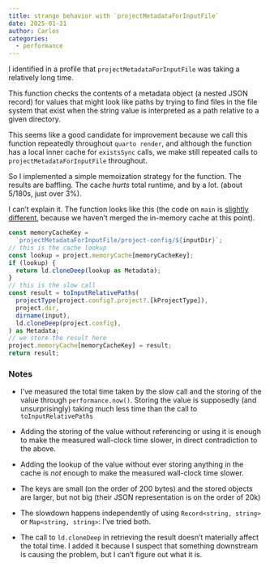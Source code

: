 ```yaml
---
title: strange behavior with `projectMetadataForInputFile`
date: 2025-01-31
author: Carlos
categories:
  - performance
---
```


I identified in a profile that `projectMetadataForInputFile` was taking a relatively long time.

This function checks the contents of a metadata object (a nested JSON record) for values that
might look like paths by trying to find files in the file system that exist when the
string value is interpreted as a path relative to a given directory.

This seems like a good candidate for improvement because we call this function repeatedly throughout
`quarto render`, and although the function has a local inner cache for `existsSync` calls, we
make still repeated calls to `projectMetadataForInputFile` throughout.

So I implemented a simple memoization strategy for the function. The results are baffling.
The cache _hurts_ total runtime, and by a lot. (about 5/180s, just over 3%).

I can't explain it. The function looks like this (the code on `main` is [slightly different](https://github.com/quarto-dev/quarto-cli/blob/60294d07f62aa25a88f065cf5e5215334240c442/src/command/render/render-contexts.ts#L755-L772), because we haven't merged the in-memory cache at this point).

```typescript
const memoryCacheKey =
  `projectMetadataForInputFile/project-config/${inputDir}`;
// this is the cache lookup
const lookup = project.memoryCache[memoryCacheKey];
if (lookup) {
  return ld.cloneDeep(lookup as Metadata);
}
// this is the slow call
const result = toInputRelativePaths(
  projectType(project.config?.project?.[kProjectType]),
  project.dir,
  dirname(input),
  ld.cloneDeep(project.config),
) as Metadata;
// we store the result here
project.memoryCache[memoryCacheKey] = result;
return result;
```

### Notes

- I've measured the total time taken by the slow call and the storing of the value through `performance.now()`. 
  Storing the value is supposedly (and unsurprisingly) taking much less time than the call to `toInputRelativePaths`

- Adding the storing of the value without referencing or using it is enough to make the measured wall-clock time slower, in direct contradiction to the above.

- Adding the lookup of the value without ever storing anything in the cache is _not_ enough to make the measured wall-clock time slower.

- The keys are small (on the order of 200 bytes) and the stored objects are larger, but not big (their JSON representation is on the order of 20k)

- The slowdown happens independently of using `Record<string, string>` or `Map<string, string>`: I've tried both.

- The call to `ld.cloneDeep` in retrieving the result doesn't materially affect the total time.
  I added it because I suspect that something downstream is causing the problem, but I can't figure out what it is.